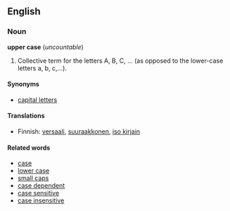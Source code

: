 == English ==
===Noun===
'''upper case''' (''uncountable'')

# Collective term for the letters A, B, C, ... (as opposed to the lower-case letters a, b, c,...).

====Synonyms====
*[[capital letter]]s

====Translations====
*Finnish: [[versaali]], [[suuraakkonen]], [[iso kirjain]]

====Related words====
*[[case]]
*[[lower case]]
*[[small caps]]
*[[case dependent]]
*[[case sensitive]]
*[[case insensitive]]
